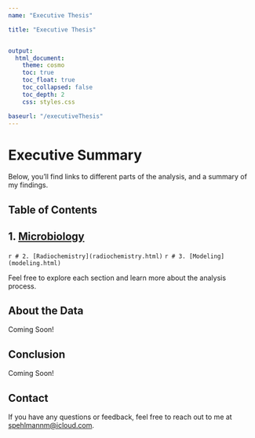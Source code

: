 ```yaml
---
name: "Executive Thesis"

title: "Executive Thesis"


output:
  html_document:
    theme: cosmo
    toc: true
    toc_float: true
    toc_collapsed: false
    toc_depth: 2
    css: styles.css

baseurl: "/executiveThesis"  
---
```



# Executive Summary

Below, you'll find links to different parts of the analysis, and a summary of my findings.

## Table of Contents

<div class="smaller-text">
## 1. [Microbiology](microbiology.html)
</div>

`r # 2. [Radiochemistry](radiochemistry.html)` 
`r # 3. [Modeling](modeling.html)`

Feel free to explore each section and learn more about the analysis process.

## About the Data

Coming Soon!

## Conclusion

Coming Soon!

## Contact

If you have any questions or feedback, feel free to reach out to me at [spehlmannm\@icloud.com](mailto:spehlmannm@icloud.com).
